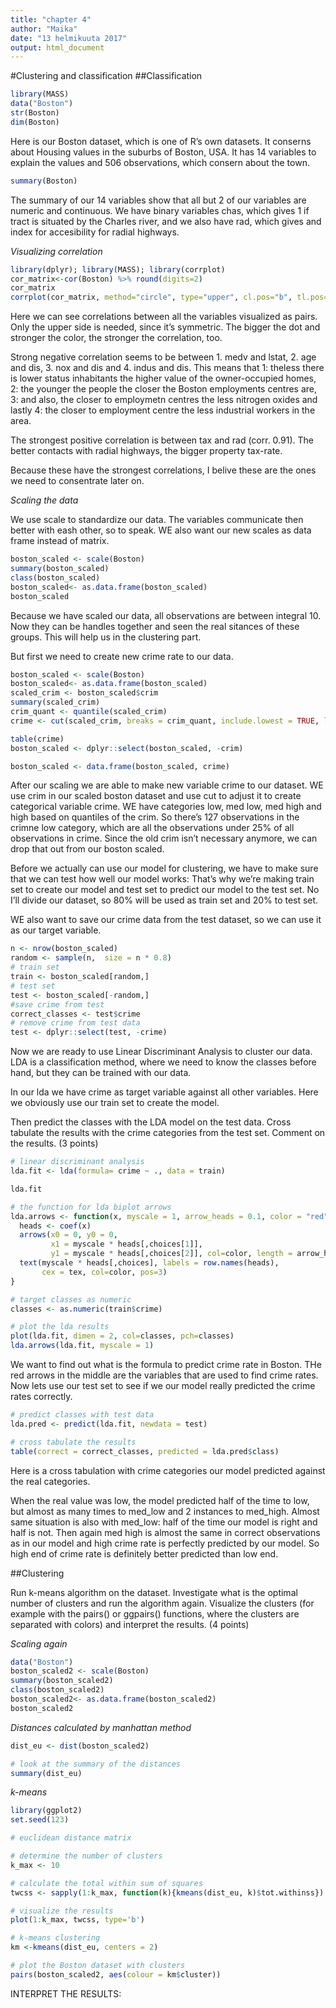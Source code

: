 ```yaml
---
title: "chapter 4"
author: "Maika"
date: "13 helmikuuta 2017"
output: html_document
---
```


#Clustering and classification
##Classification

```r
library(MASS)
data("Boston")
str(Boston)
dim(Boston)

```

Here is our Boston dataset, which is one of R's own datasets. It conserns about Housing values in the suburbs of Boston, USA. It has 14 variables to explain the values and 506 observations, which consern about the town.



```r
summary(Boston)
```
The summary of our 14 variables show that all but 2 of our variables are numeric and continuous. We have binary variables chas, which gives 1 if tract is situated by the Charles river, and we also have rad, which gives and index for accesibility for radial highways.

*Visualizing correlation*


```r
library(dplyr); library(MASS); library(corrplot)
cor_matrix<-cor(Boston) %>% round(digits=2)
cor_matrix
corrplot(cor_matrix, method="circle", type="upper", cl.pos="b", tl.pos="d", tl.cex=0.6)
```

Here we can see correlations between all the variables visualized as pairs. Only the upper side is needed, since it's symmetric. The bigger the dot and stronger the color, the stronger the correlation, too. 

Strong negative correlation seems to be between 1. medv and lstat, 2. age and dis, 3. nox and dis and 4. indus and dis. This means that 1: theless there is lower status inhabitants the higher value of the owner-occupied homes, 2: the younger the people the closer the Boston employments centres are, 3: and also, the closer to employmetn centres the less nitrogen oxides and lastly 4: the closer to employment centre the less industrial workers in the area.

The strongest positive correlation is between tax and rad (corr. 0.91). The better contacts with radial highways, the bigger property tax-rate.

Because these have the strongest correlations, I belive these are the ones we need to consentrate later on.

*Scaling the data*

We use scale to standardize our data. The variables communicate then better with eash other, so to speak. WE also want our new scales as data frame instead of matrix.


```r
boston_scaled <- scale(Boston)
summary(boston_scaled)
class(boston_scaled)
boston_scaled<- as.data.frame(boston_scaled)
boston_scaled
```
Because we have scaled our data, all observations are between integral 10. Now they can be handles together and seen the real sitances of these groups. This will help us in the clustering part.

But first we need to create new crime rate to our data. 

```r
boston_scaled <- scale(Boston)
boston_scaled<- as.data.frame(boston_scaled)
scaled_crim <- boston_scaled$crim
summary(scaled_crim)
crim_quant <- quantile(scaled_crim)
crime <- cut(scaled_crim, breaks = crim_quant, include.lowest = TRUE, labels = c("low", "med_low", "med_high", "high"))

table(crime)
boston_scaled <- dplyr::select(boston_scaled, -crim)

boston_scaled <- data.frame(boston_scaled, crime)
```

After our scaling we are able to make new variable crime to our dataset. WE use crim in our scaled boston dataset and use cut to adjust it to create categorical variable crime. WE have categories low, med low, med high and high based on quantiles of the crim. So there's 127 observations in the crimne low category, which are all the observations under 25% of all observations in crime. Since the old crim isn't necessary anymore, we can drop that out from our boston scaled.

Before we actually can use our model for clustering, we have to make sure that we can test how well our model works: That's why we're making train set to create our model and test set to predict our model to the test set. No I'll divide our dataset, so 80% will be used as train set and 20% to test set.

WE also want to save our crime data from the test dataset, so we can use it as our target variable.

```r
n <- nrow(boston_scaled)
random <- sample(n,  size = n * 0.8)
# train set
train <- boston_scaled[random,]
# test set 
test <- boston_scaled[-random,]
#save crime from test
correct_classes <- test$crime
# remove crime from test data
test <- dplyr::select(test, -crime)
```

Now we are ready to use Linear Discriminant Analysis to cluster our data. LDA is a classification method, where we need to know the classes before hand, but they can be trained with our data.

In our lda we have crime as target variable against all other variables. Here we obviously use our train set to create the model.

Then predict the classes with the LDA model on the test data. Cross tabulate the results with the crime categories from the test set. Comment on the results. (3 points)

```r
# linear discriminant analysis
lda.fit <- lda(formula= crime ~ ., data = train)

lda.fit

# the function for lda biplot arrows
lda.arrows <- function(x, myscale = 1, arrow_heads = 0.1, color = "red", tex = 0.75, choices = c(1,2)){
  heads <- coef(x)
  arrows(x0 = 0, y0 = 0, 
         x1 = myscale * heads[,choices[1]], 
         y1 = myscale * heads[,choices[2]], col=color, length = arrow_heads)
  text(myscale * heads[,choices], labels = row.names(heads), 
       cex = tex, col=color, pos=3)
}

# target classes as numeric
classes <- as.numeric(train$crime)

# plot the lda results
plot(lda.fit, dimen = 2, col=classes, pch=classes)
lda.arrows(lda.fit, myscale = 1)
```

We want to find out what is the formula to predict crime rate in Boston. THe red arrows in the middle are the variables that are used to find crime rates. Now lets use our test set to see if we our model really predicted the crime rates correctly.



```r
# predict classes with test data
lda.pred <- predict(lda.fit, newdata = test)

# cross tabulate the results
table(correct = correct_classes, predicted = lda.pred$class)
```
Here is a cross tabulation with crime categories our model predicted against the real categories.

When the real value was low, the model predicted half of the time to low, but almost as many times to med_low and 2 instances to med_high. Almost same situation is also with med_low: half of the time our model is right and half is not. Then again med high is almost the same in correct observations as in our model and high crime rate is perfectly predicted by our model. So high end of crime rate is definitely better predicted than low end.

##Clustering

 Run k-means algorithm on the dataset. Investigate what is the optimal number of clusters and run the algorithm again. Visualize the clusters (for example with the pairs() or ggpairs() functions, where the clusters are separated with colors) and interpret the results. (4 points)

*Scaling again*
```r
data("Boston")
boston_scaled2 <- scale(Boston)
summary(boston_scaled2)
class(boston_scaled2)
boston_scaled2<- as.data.frame(boston_scaled2)
boston_scaled2
```

*Distances calculated by manhattan method*
```r

dist_eu <- dist(boston_scaled2)

# look at the summary of the distances
summary(dist_eu)


```
*k-means*

```r
library(ggplot2)
set.seed(123)

# euclidean distance matrix

# determine the number of clusters
k_max <- 10

# calculate the total within sum of squares
twcss <- sapply(1:k_max, function(k){kmeans(dist_eu, k)$tot.withinss})

# visualize the results
plot(1:k_max, twcss, type='b')

# k-means clustering
km <-kmeans(dist_eu, centers = 2)

# plot the Boston dataset with clusters
pairs(boston_scaled2, aes(colour = km$cluster))

```

INTERPRET THE RESULTS:

